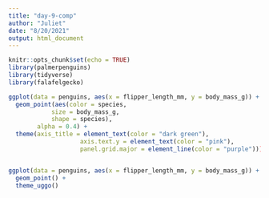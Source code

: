 ```yaml
---
title: "day-9-comp"
author: "Juliet"
date: "8/20/2021"
output: html_document
---
```


```r
knitr::opts_chunk$set(echo = TRUE)
library(palmerpenguins)
library(tidyverse)
library(falafelgecko)
```

```r
ggplot(data = penguins, aes(x = flipper_length_mm, y = body_mass_g)) +
  geom_point(aes(color = species,
            size = body_mass_g,
            shape = species),
        alpha = 0.4) +
  theme(axis_title = element_text(color = "dark green"),
                    axis.text.y = element_text(color = "pink"),
                    panel.grid.major = element_line(color = "purple")))


ggplot(data = penguins, aes(x = flipper_length_mm, y = body_mass_g)) +
  geom_point() +
  theme_uggo()
```

